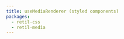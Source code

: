 ```yaml
---
title: useMediaRenderer (styled components)
packages:
  - retil-css
  - retil-media
---
```


# <Title />

The `useMediaRenderer` hook returns a function which can be used to render content only when the media query matches.

The render function should itself receive a function that will receive an argument that can be passed to your rendered element's `css` prop to hide the element using plain CSS, which is useful for server rendering.

You can see the example in action by resizing this page – a different element will be rendered below based on the size of the page.

<Example />


## app.tsx

<Source filename='app.styled.tsx' />
